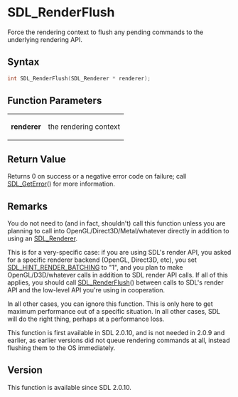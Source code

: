 = SDL_RenderFlush =

Force the rendering context to flush any pending commands to the underlying rendering API.

== Syntax ==

<syntaxhighlight lang='c'>
int SDL_RenderFlush(SDL_Renderer * renderer);
</syntaxhighlight>

== Function Parameters ==

{|
|'''renderer'''
|the rendering context
|}

== Return Value ==

Returns 0 on success or a negative error code on failure; call
[[SDL_GetError]]() for more information.



== Remarks ==

You do not need to (and in fact, shouldn't) call this function unless you
are planning to call into OpenGL/Direct3D/Metal/whatever directly in
addition to using an [[SDL_Renderer]].

This is for a very-specific case: if you are using SDL's render API, you
asked for a specific renderer backend (OpenGL, Direct3D, etc), you set
[[SDL_HINT_RENDER_BATCHING]] to "1", and you plan to make
OpenGL/D3D/whatever calls in addition to SDL render API calls. If all of
this applies, you should call [[SDL_RenderFlush]]() between calls to SDL's
render API and the low-level API you're using in cooperation.

In all other cases, you can ignore this function. This is only here to get
maximum performance out of a specific situation. In all other cases, SDL
will do the right thing, perhaps at a performance loss.

This function is first available in SDL 2.0.10, and is not needed in 2.0.9
and earlier, as earlier versions did not queue rendering commands at all,
instead flushing them to the OS immediately.

== Version ==

This function is available since SDL 2.0.10.




